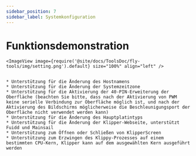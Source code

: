 ```yaml
---
sidebar_position: 7
sidebar_label: Systemkonfiguration
---
```





# Funktionsdemonstration

    <ImageView image={require('@site/docs/ToolsDoc/fly-tools/img/setting.png').default} size="100%" align="left" />


    * Unterstützung für die Änderung des Hostnamens
    * Unterstützung für die Änderung der Systemzeitzone
    * Unterstützung für die Aktivierung der 40-PIN-Erweiterung der Oberfläche (beachten Sie bitte, dass nach der Aktivierung von PWM keine serielle Verbindung zur Oberfläche möglich ist, und nach der Aktivierung des Bildschirms möglicherweise die Beschleunigungsport der Oberfläche nicht verwendet werden kann)
    * Unterstützung für die Änderung des Hauptplatintyps
    * Unterstützung für die Änderung der Klipper-Webseite, unterstützt Fuidd und Mainsail
    * Unterstützung zum Öffnen oder Schließen von KlipperScreen
    * Unterstützung zum Erzwingen des Klippy-Prozesses auf einem bestimmten CPU-Kern, Klipper kann auf dem ausgewählten Kern ausgeführt werden